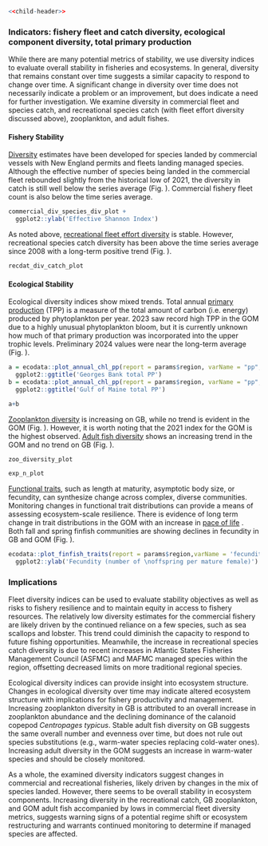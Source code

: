```r
<<child-header>>
```

### Indicators: fishery fleet and catch diversity, ecological component diversity, total primary production

While there are many potential metrics of stability, we use diversity indices to evaluate overall stability in fisheries and ecosystems. In general, diversity that remains constant over time suggests a similar capacity to respond to change over time. A significant change in diversity over time does not necessarily indicate a problem or an improvement, but does indicate a need for further investigation. We examine diversity in commercial fleet and species catch, and recreational species catch (with fleet effort diversity discussed above), zooplankton, and adult fishes.

#### Fishery Stability

[Diversity](https://noaa-edab.github.io/catalog/commercial_div.html) estimates have been developed for species landed by commercial vessels with New England permits and fleets landing managed species. Although the effective number of species being landed in the commercial fleet rebounded slightly from the historical low of 2021, the diversity in catch is still well below the series average (Fig.  \ref{fig:permit-div}). Commercial fishery fleet count is also below the time series average.

```r
commercial_div_species_div_plot +
  ggplot2::ylab('Effective Shannon Index')
```

As noted above, [recreational fleet effort diversity](https://noaa-edab.github.io/catalog/recdat.html) is stable. However, recreational species catch diversity has been above the time series average since 2008 with a long-term positive trend (Fig.  \ref{fig:recdat-div-catch}).
```r
recdat_div_catch_plot
```

#### Ecological Stability

Ecological diversity indices show mixed trends. Total annual [primary production](https://noaa-edab.github.io/catalog/chl_pp.html) (TPP)  is a measure of the total amount of carbon (i.e. energy) produced by phytoplankton per year. 2023 saw record high TPP in the GOM due to a highly unusual phytoplankton bloom, but it is currently unknown how much of that primary production was incorporated into the upper trophic levels. Preliminary 2024 values were near the long-term average (Fig. \ref{fig:totpp}). 

```r
a = ecodata::plot_annual_chl_pp(report = params$region, varName = "pp", plottype = "total",EPU = "GB", n = 27)+
  ggplot2::ggtitle('Georges Bank total PP')
b = ecodata::plot_annual_chl_pp(report = params$region, varName = "pp", plottype = "total",EPU = "GOM",n = 27)+
  ggplot2::ggtitle('Gulf of Maine total PP')

a+b
```
[Zooplankton diversity](https://noaa-edab.github.io/catalog/zoo_diversity.html) is increasing on GB, while no trend is evident in the GOM (Fig. \ref{fig:zoo-diversity}). However, it is worth noting that the 2021 index for the GOM is the highest observed. [Adult fish diversity](https://noaa-edab.github.io/catalog/exp_n.html) shows an increasing trend in the GOM and no trend on GB (Fig. \ref{fig:exp-n}).
```r
zoo_diversity_plot
```

```r
exp_n_plot
```

[Functional traits](https://noaa-edab.github.io/catalog/finfish_traits.html), such as length at maturity, asymptotic body size, or fecundity, can synthesize change across complex, diverse communities. Monitoring changes in functional trait distributions can provide a means of assessing ecosystem-scale resilience. There is evidence of long term change in trait distributions in the GOM with an increase in [pace of life](https://noaa-edab.github.io/catalog/finfish_traits.html) . Both fall and spring finfish communities are showing declines in fecundity in GB and GOM  (Fig. \ref{fig:traits}).

```r
ecodata::plot_finfish_traits(report = params$region,varName = 'fecundity', n=10)+
  ggplot2::ylab('Fecundity (number of \noffspring per mature female)')
```

### Implications

Fleet diversity indices can be used to evaluate stability objectives as well as risks to fishery resilience and to maintain equity in access to fishery resources. The relatively low diversity estimates for the commercial fishery are likely driven by the continued reliance on a few species, such as sea scallops and lobster. This trend could diminish the capacity to respond to future fishing opportunities. Meanwhile, the increase in recreational species catch diversity is due to recent increases in Atlantic States Fisheries Management Council (ASFMC) and MAFMC managed species within the region, offsetting decreased limits on more traditional regional species.

Ecological diversity indices can provide insight into ecosystem structure. Changes in ecological diversity over time may indicate altered ecosystem structure with implications for fishery productivity and management. Increasing zooplankton diversity in GB is attributed to an overall increase in zooplankton abundance and the declining dominance of the calanoid copepod *Centropages typicus*. Stable adult fish diversity on GB suggests the same overall number and evenness over time, but does not rule out species substitutions (e.g., warm-water species replacing cold-water ones). Increasing adult diversity in the GOM suggests an increase in warm-water species and should be closely monitored.

As a whole, the examined diversity indicators suggest changes in commercial and recreational fisheries, likely driven by changes in the mix of species landed. However, there seems to be overall stability in ecosystem components. Increasing diversity in the recreational catch, GB zooplankton, and GOM adult fish accompanied by lows in commercial fleet diversity metrics, suggests warning signs of a potential regime shift or ecosystem restructuring and warrants continued monitoring to determine if managed species are affected.

